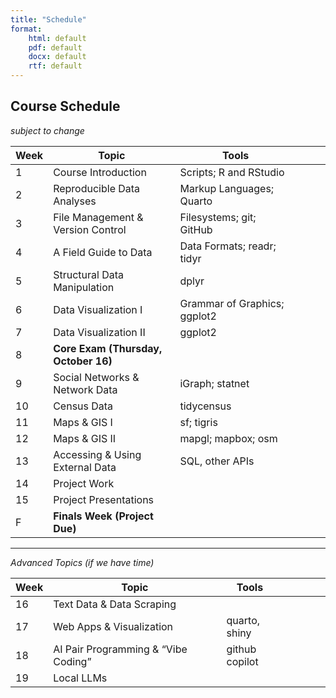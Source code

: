 ```yaml
---
title: "Schedule"
format: 
    html: default
    pdf: default
    docx: default
    rtf: default
---
```


## Course Schedule

*subject to change*


| Week | **Topic**                          | **Tools**                        |  |
|------|------------------------------------|----------------------------------|---------|
| 1    | Course Introduction                | Scripts; R and RStudio  |         |
| 2    | Reproducible Data Analyses         | Markup Languages; Quarto     |         |
| 3    | File Management & Version Control  | Filesystems; git; GitHub                    |         |
| 4    | A Field Guide to Data              | Data Formats; readr; tidyr                       |         |
| 5    | Structural Data Manipulation       | dplyr                            |         |
| 6    | Data Visualization I               | Grammar of Graphics; ggplot2     |         |
| 7    | Data Visualization II              | ggplot2                          |         |
| 8    | **Core Exam (Thursday, October 16)** |                                  |         |
| 9    | Social Networks & Network Data     | iGraph; statnet                  |         |
| 10   | Census Data                        | tidycensus                       |         |
| 11   | Maps & GIS I                       | sf; tigris                       |         |
| 12   | Maps & GIS II                      | mapgl; mapbox; osm               |         |
| 13   | Accessing & Using External Data        | SQL, other APIs                              |         |
| 14   | Project Work                       |                                  |         |
| 15   | Project Presentations              |                                  |         |
| F    | **Finals Week (Project Due)**      |                                  |         |

---

*Advanced Topics (if we have time)*

| Week | **Topic**                      | **Tools** |  |
|------|--------------------------------|-----------|---------|
| 16   | Text Data & Data Scraping      |           |         |
| 17   | Web Apps & Visualization       |  quarto, shiny         |         |
| 18   | AI Pair Programming & “Vibe Coding” |  github copilot     |         |
| 19   | Local LLMs                     |           |         |